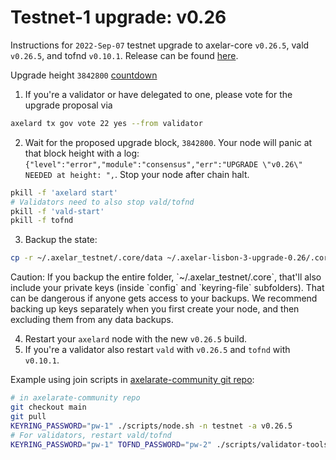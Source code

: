 # Testnet-1 upgrade: v0.26


Instructions for `2022-Sep-07` testnet upgrade to axelar-core `v0.26.5`, vald `v0.26.5`, and tofnd `v0.10.1`.
Release can be found [here](https://github.com/axelarnetwork/axelar-core/releases/tag/v0.26.0).

Upgrade height `3842800` [countdown](https://testnet.mintscan.io/axelar-testnet/blocks/3842800)

1. If you're a validator or have delegated to one, please vote for the upgrade proposal via

```bash
axelard tx gov vote 22 yes --from validator
```

2. Wait for the proposed upgrade block, `3842800`. Your node will panic at that block height with a log: `{"level":"error","module":"consensus","err":"UPGRADE \"v0.26\" NEEDED at height: ",`. Stop your node after chain halt.

```bash
pkill -f 'axelard start'
# Validators need to also stop vald/tofnd
pkill -f 'vald-start'
pkill -f tofnd
```

3. Backup the state:

```bash
cp -r ~/.axelar_testnet/.core/data ~/.axelar-lisbon-3-upgrade-0.26/.core/data
```

<Callout type="warning" emoji="⚠️">
  Caution: If you backup the entire folder, `~/.axelar_testnet/.core`, that'll also include your private keys (inside `config` and `keyring-file` subfolders). That can be dangerous if anyone gets access to your backups. We recommend backing up keys separately when you first create your node, and then excluding them from any data backups.
</Callout>

4. Restart your `axelard` node with the new `v0.26.5` build.
5. If you're a validator also restart `vald` with `v0.26.5` and `tofnd` with `v0.10.1`.

Example using join scripts in [axelarate-community git repo](https://github.com/axelarnetwork/axelarate-community):

```bash
# in axelarate-community repo
git checkout main
git pull
KEYRING_PASSWORD="pw-1" ./scripts/node.sh -n testnet -a v0.26.5
# For validators, restart vald/tofnd
KEYRING_PASSWORD="pw-1" TOFND_PASSWORD="pw-2" ./scripts/validator-tools-host.sh -n testnet -a v0.26.5 -q v0.10.1
```
